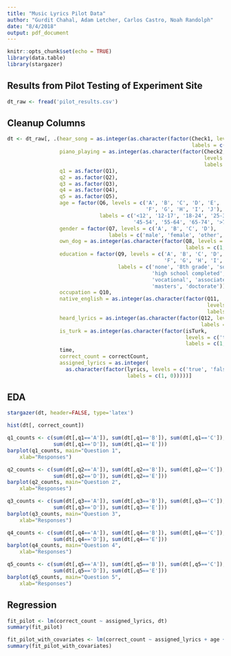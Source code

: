 ```yaml
---
title: "Music Lyrics Pilot Data"
author: "Gurdit Chahal, Adam Letcher, Carlos Castro, Noah Randolph"
date: "8/4/2018"
output: pdf_document
---
```


```r
knitr::opts_chunk$set(echo = TRUE)
library(data.table)
library(stargazer)
```

## Results from Pilot Testing of Experiment Site

```r
dt_raw <- fread('pilot_results.csv')
```

## Cleanup Columns

```r
dt <- dt_raw[, .(hear_song = as.integer(as.character(factor(Check1, levels = c('A', 'B'),
                                                            labels = c(1, 0)))), 
                 piano_playing = as.integer(as.character(factor(Check2, 
                                                                levels = c('A', 'B'), 
                                                                labels = c(1, 0)))),
                 q1 = as.factor(Q1), 
                 q2 = as.factor(Q2), 
                 q3 = as.factor(Q3),
                 q4 = as.factor(Q4),
                 q5 = as.factor(Q5),
                 age = factor(Q6, levels = c('A', 'B', 'C', 'D', 'E',
                                             'F', 'G', 'H', 'I', 'J'),
                              labels = c('<12', '12-17', '18-24', '25-34', '35-44',
                                         '45-54', '55-64', '65-74', '>75', 'decline')),
                 gender = factor(Q7, levels = c('A', 'B', 'C', 'D'), 
                                 labels = c('male', 'female', 'other', 'decline')),
                 own_dog = as.integer(as.character(factor(Q8, levels = c('A', 'B'), 
                                                          labels = c(1, 0)))),
                 education = factor(Q9, levels = c('A', 'B', 'C', 'D', 'E', 
                                                   'F', 'G', 'H', 'I', 'J'), 
                                    labels = c('none', '8th grade', 'some high school',
                                               'high school completed', 'some college', 
                                               'vocational', 'associates', 'bachelors', 
                                               'masters', 'doctorate')),
                 occupation = Q10, 
                 native_english = as.integer(as.character(factor(Q11, 
                                                                 levels = c('A', 'B'), 
                                                                 labels = c(1, 0)))), 
                 heard_lyrics = as.integer(as.character(factor(Q12, levels = c('A', 'B'),
                                                               labels = c(1, 0)))),
                 is_turk = as.integer(as.character(factor(isTurk, 
                                                          levels = c('true', 'null'),
                                                          labels = c(1, 0)))),
                 time, 
                 correct_count = correctCount, 
                 assigned_lyrics = as.integer(
                   as.character(factor(lyrics, levels = c('true', 'false'), 
                                       labels = c(1, 0)))))]
```

## EDA

```r
stargazer(dt, header=FALSE, type='latex')
```

```r
hist(dt[, correct_count])
```


```r
q1_counts <- c(sum(dt[,q1=='A']), sum(dt[,q1=='B']), sum(dt[,q1=='C']),
               sum(dt[,q1=='D']), sum(dt[,q1=='E']))  
barplot(q1_counts, main="Question 1",
  	xlab="Responses")
```
```r
q2_counts <- c(sum(dt[,q2=='A']), sum(dt[,q2=='B']), sum(dt[,q2=='C']),
               sum(dt[,q2=='D']), sum(dt[,q2=='E']))  
barplot(q2_counts, main="Question 2",
  	xlab="Responses")
```
```r
q3_counts <- c(sum(dt[,q3=='A']), sum(dt[,q3=='B']), sum(dt[,q3=='C']),
               sum(dt[,q3=='D']), sum(dt[,q3=='E']))  
barplot(q3_counts, main="Question 3",
  	xlab="Responses")
```



```r
q4_counts <- c(sum(dt[,q4=='A']), sum(dt[,q4=='B']), sum(dt[,q4=='C']),
               sum(dt[,q4=='D']), sum(dt[,q4=='E']))  
barplot(q4_counts, main="Question 4",
  	xlab="Responses")
```

```r
q5_counts <- c(sum(dt[,q5=='A']), sum(dt[,q5=='B']), sum(dt[,q5=='C']),
               sum(dt[,q5=='D']), sum(dt[,q5=='E']))  
barplot(q5_counts, main="Question 5",
  	xlab="Responses")
```


## Regression

```r
fit_pilot <- lm(correct_count ~ assigned_lyrics, dt)
summary(fit_pilot)
```

```r
fit_pilot_with_covariates <- lm(correct_count ~ assigned_lyrics + age + education + is_turk + time, dt)
summary(fit_pilot_with_covariates)
```

